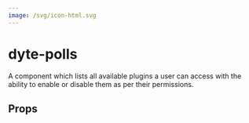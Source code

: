 ```yaml
---
image: /svg/icon-html.svg
---
```


# dyte-polls

A component which lists all available plugins a user can access with
the ability to enable or disable them as per their permissions.

## Props

<PropsTable of="dyte-polls" />
